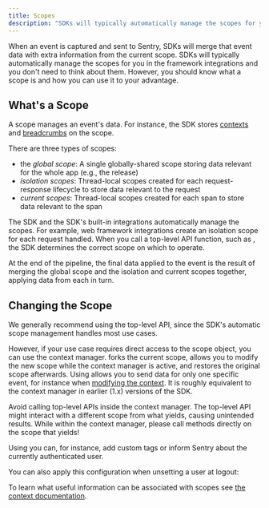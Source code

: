 ```yaml
---
title: Scopes
description: "SDKs will typically automatically manage the scopes for you in the framework integrations. Learn what a scope is and how you can use it to your advantage."
---
```


When an event is captured and sent to Sentry, SDKs will merge that event data with extra
information from the current scope. SDKs will typically automatically manage the scopes
for you in the framework integrations and you don't need to think about them. However,
you should know what a scope is and how you can use it to your advantage.

## What's a Scope

A scope manages an event's data. For instance, the SDK stores [contexts](../context/) and [breadcrumbs](../breadcrumbs/) on the scope.

There are three types of scopes:

- the *global scope*: A single globally-shared scope storing data relevant for the whole app (e.g., the release)
- *isolation scopes*: Thread-local scopes created for each request-response lifecycle to store data relevant to the request
- *current scopes*: Thread-local scopes created for each span to store data relevant to the span

The SDK and the SDK's built-in integrations automatically manage the scopes. For example, web framework integrations create an isolation scope for each request handled. When you call a top-level API function, such as <PlatformIdentifier name="set-tag" />, the SDK determines the correct scope on which to operate.

At the end of the pipeline, the final data applied to the event is the result of merging the global scope and the isolation and current scopes together, applying data from each in turn.

## Changing the Scope

We generally recommend using the top-level API, since the SDK's automatic scope management handles most use cases.

However, if your use case requires direct access to the scope object, you can use the <PlatformIdentifier name="new-scope" /> context manager. <PlatformIdentifier name="new-scope" /> forks the current scope, allows you to modify the new scope while the context manager is active, and restores the original scope afterwards. Using <PlatformIdentifier name="new-scope" /> allows you to send data for only one specific event, for instance when [modifying the context](../context/). It is roughly equivalent to the <PlatformIdentifier name="push-scope" /> context manager in earlier (1.x) versions of the SDK.

<Note>

Avoid calling top-level APIs inside the  <PlatformIdentifier name="new-scope" /> context manager. The top-level API might interact with a different scope from what <PlatformIdentifier name="new-scope" /> yields, causing unintended results. While within the <PlatformIdentifier name="new-scope" /> context manager, please call methods directly on the scope that <PlatformIdentifier name="new-scope" /> yields!

</Note>

Using <PlatformIdentifier name="new-scope" /> you can, for instance, add custom tags or inform Sentry about the currently authenticated user.

<PlatformContent includePath="enriching-events/scopes/configure-scope" />

You can also apply this configuration when unsetting a user at logout:

<PlatformContent includePath="enriching-events/unset-user" />

To learn what useful information can be associated with scopes see
[the context documentation](../context/).
